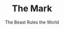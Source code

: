 ---
title: "The Mark"
subtitle: "The Beast Rules the World"
creator: "Tim LaHaye & Jerry B. Jenkins"
categories: ["books"]
featuredImage: "../src/assets/images/item/books/DSC02871-6.png"
views: ["../src/assets/images/item/books/DSC02871-6.png"]
nextItem: []
---